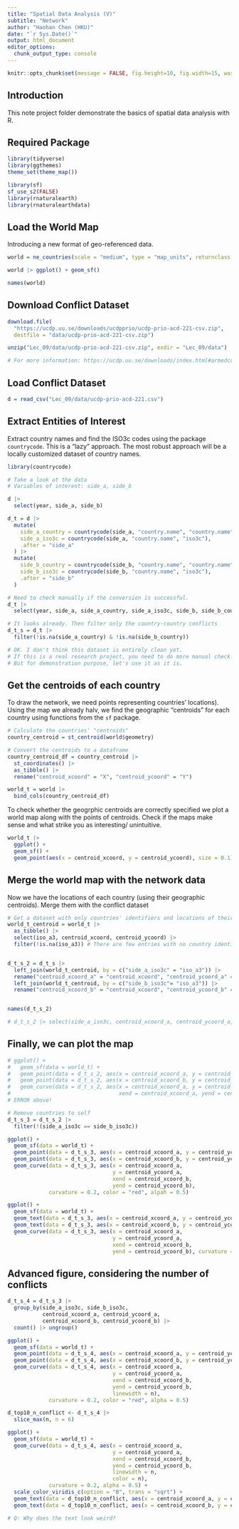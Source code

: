 ```yaml
---
title: "Spatial Data Analysis (V)"
subtitle: "Network"
author: "Haohan Chen (HKU)"
date: "`r Sys.Date()`"
output: html_document
editor_options: 
  chunk_output_type: console
---
```


```r
knitr::opts_chunk$set(message = FALSE, fig.height=10, fig.width=15, warning=FALSE)
```

## Introduction

This note project folder demonstrate the basics of spatial data analysis with R.

## Required Package

```r
library(tidyverse)
library(ggthemes)
theme_set(theme_map())

library(sf)
sf_use_s2(FALSE)
library(rnaturalearth)
library(rnaturalearthdata)
```

## Load the World Map

Introducing a new format of geo-referenced data.

```r
world = ne_countries(scale = "medium", type = "map_units", returnclass = "sf")
```

```r
world |> ggplot() + geom_sf()
```

```r
names(world)
```

## Download Conflict Dataset

```r
download.file(
  "https://ucdp.uu.se/downloads/ucdpprio/ucdp-prio-acd-221-csv.zip",
  destfile = "data/ucdp-prio-acd-221-csv.zip")

unzip("Lec_09/data/ucdp-prio-acd-221-csv.zip", exdir = "Lec_09/data")

# For more information: https://ucdp.uu.se/downloads/index.html#armedconflict
```

## Load Conflict Dataset

```r
d = read_csv("Lec_09/data/ucdp-prio-acd-221.csv")
```

## Extract Entities of Interest

Extract country names and find the ISO3c codes using the package `countrycode`. This is a "lazy" approach. The most robust approach will be a locally customized dataset of country names.

```r
library(countrycode)

# Take a look at the data
# Variables of interest: side_a, side_b

d |>
  select(year, side_a, side_b)

d_t = d |>
  mutate(
    side_a_country = countrycode(side_a, "country.name", "country.name"),
    side_a_iso3c = countrycode(side_a, "country.name", "iso3c"),
    .after = "side_a"
  ) |>
  mutate(
    side_b_country = countrycode(side_b, "country.name", "country.name"),
    side_b_iso3c = countrycode(side_b, "country.name", "iso3c"),
    .after = "side_b"
  )

# Need to check manually if the conversion is successful.
d_t |>
  select(year, side_a, side_a_country, side_a_iso3c, side_b, side_b_country, side_b_iso3c)

# It looks already. Then filter only the country-country conflicts
d_t_s = d_t |>
  filter(!is.na(side_a_country) & !is.na(side_b_country))

# OK. I don't think this dataset is entirely clean yet. 
# If this is a real research project, you need to do more manual check.
# But for demonstration purpose, let's use it as it is.

```

## Get the centroids of each country

To draw the network, we need points representing countries' locations). Using the map we already halv, we find the geographic "centroids" for each country using functions from the `sf` package.

```r
# Calculate the countries' "centroids"
country_centroid = st_centroid(world$geometry) 

# Convert the centroids to a dataframe
country_centroid_df = country_centroid |> 
  st_coordinates() |>
  as_tibble() |>
  rename("centroid_xcoord" = "X", "centroid_ycoord" = "Y")

world_t = world |>
  bind_cols(country_centroid_df)

```

To check whether the geogrphic centroids are correctly specified we plot a world map along with the points of centroids. Check if the maps make sense and what strike you as interesting/ unintuitive.

```r
world_t |>
  ggplot() +
  geom_sf() +
  geom_point(aes(x = centroid_xcoord, y = centroid_ycoord), size = 0.1)
```

## Merge the world map with the network data

Now we have the locations of each country (using their geographic centroids). Merge them with the conflict dataset

```r
# Get a dataset with only countries' identifiers and locations of their centroids
world_t_centroid = world_t |>
  as_tibble() |>
  select(iso_a3, centroid_xcoord, centroid_ycoord) |>
  filter(!is.na(iso_a3)) # There are few entries with no country identifiers. We do not need them.


d_t_s_2 = d_t_s |>
  left_join(world_t_centroid, by = c("side_a_iso3c" = "iso_a3")) |>
  rename("centroid_xcoord_a" = "centroid_xcoord", "centroid_ycoord_a" = "centroid_ycoord") |>
  left_join(world_t_centroid, by = c("side_b_iso3c"= "iso_a3")) |>
  rename("centroid_xcoord_b" = "centroid_xcoord", "centroid_ycoord_b" = "centroid_ycoord")


names(d_t_s_2)

# d_t_s_2 |> select(side_a_iso3c, centroid_xcoord_a, centroid_ycoord_a, side_b_iso3c, centroid_xcoord_b, centroid_ycoord_b) |> View()

```

## Finally, we can plot the map

```r
# ggplot() +
#   geom_sf(data = world_t) +
#   geom_point(data = d_t_s_2, aes(x = centroid_xcoord_a, y = centroid_ycoord_a)) +
#   geom_point(data = d_t_s_2, aes(x = centroid_xcoord_b, y = centroid_ycoord_b)) +
#   geom_curve(data = d_t_s_2, aes(x = centroid_xcoord_a, y = centroid_ycoord_a,
#                                  xend = centroid_xcoord_a, yend = centroid_ycoord_b))
# ERROR above!

# Remove countries to self
d_t_s_3 = d_t_s_2 |>
  filter(!(side_a_iso3c == side_b_iso3c))

ggplot() +
  geom_sf(data = world_t) +
  geom_point(data = d_t_s_3, aes(x = centroid_xcoord_a, y = centroid_ycoord_a)) +
  geom_point(data = d_t_s_3, aes(x = centroid_xcoord_b, y = centroid_ycoord_b)) +
  geom_curve(data = d_t_s_3, aes(x = centroid_xcoord_a, 
                                 y = centroid_ycoord_a,
                                 xend = centroid_xcoord_b, 
                                 yend = centroid_ycoord_b), 
             curvature = 0.2, color = "red", alpah = 0.5)

ggplot() +
  geom_sf(data = world_t) +
  geom_text(data = d_t_s_3, aes(x = centroid_xcoord_a, y = centroid_ycoord_a, label = side_a_iso3c)) +
  geom_text(data = d_t_s_3, aes(x = centroid_xcoord_b, y = centroid_ycoord_b, label = side_b_iso3c)) +
  geom_curve(data = d_t_s_3, aes(x = centroid_xcoord_a, 
                                 y = centroid_ycoord_a,
                                 xend = centroid_xcoord_b, 
                                 yend = centroid_ycoord_b), curvature = 0.2, color = "red", alpah = 0.5)

```

## Advanced figure, considering the number of conflicts

```r
d_t_s_4 = d_t_s_3 |>
  group_by(side_a_iso3c, side_b_iso3c, 
           centroid_xcoord_a, centroid_ycoord_a, 
           centroid_xcoord_b, centroid_ycoord_b) |>
  count() |> ungroup()

ggplot() +
  geom_sf(data = world_t) +
  geom_point(data = d_t_s_4, aes(x = centroid_xcoord_a, y = centroid_ycoord_a)) +
  geom_point(data = d_t_s_4, aes(x = centroid_xcoord_b, y = centroid_ycoord_b)) +
  geom_curve(data = d_t_s_4, aes(x = centroid_xcoord_a, 
                                 y = centroid_ycoord_a,
                                 xend = centroid_xcoord_b, 
                                 yend = centroid_ycoord_b,
                                 linewidth = n), 
             curvature = 0.2, color = "red", alpha = 0.5)

d_top10_n_conflict <- d_t_s_4 |>
  slice_max(n, n = 6)

ggplot() +
  geom_sf(data = world_t) +
  geom_curve(data = d_t_s_4, aes(x = centroid_xcoord_a, 
                                 y = centroid_ycoord_a,
                                 xend = centroid_xcoord_b, 
                                 yend = centroid_ycoord_b,
                                 linewidth = n,
                                 color = n), 
             curvature = 0.2, alpha = 0.5) +
  scale_color_viridis_c(option = "B", trans = "sqrt") +
  geom_text(data = d_top10_n_conflict, aes(x = centroid_xcoord_a, y = centroid_ycoord_a, label = side_a_iso3c)) +
  geom_text(data = d_top10_n_conflict, aes(x = centroid_xcoord_b, y = centroid_ycoord_b, label = side_b_iso3c))

# Q: Why does the text look weird?

```
